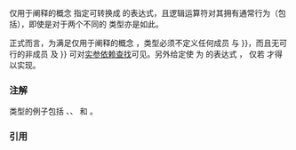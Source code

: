 {{title|''boolean-testable''}}
{{cpp/concepts/navbar}}
{{dcl begin}}
{{dcla|anchor=no|num=1|since=c++20|expos=yes|1=
template&lt; class B &gt;
concept __boolean_testable_impl = std::convertible_to&lt;B, bool&gt;;
}}
{{dcla|anchor=no|num=2|since=c++20|expos=yes|1=
template&lt; class B &gt;
concept boolean-testable =
    __boolean_testable_impl&lt;B&gt; &amp;&amp;
    requires (B&amp;&amp; b) {
        { !std::forward&lt;B&gt;(b) } -&gt; __boolean_testable_impl;
    };
}}
{{dcl end}}

仅用于阐释的概念 {{tti|boolean-testable}} 指定可转换成 {{c/core|bool}} 的表达式，且逻辑运算符对其拥有通常行为（包括{{enwiki|Short-circuit evaluation|短路}}），即使是对于两个不同的 {{tti|boolean-testable}} 类型亦是如此。

正式而言，为满足仅用于阐释的概念 {{tti|__boolean_testable_impl}}，类型必须不定义任何成员 {{c/core|operator&amp;&amp;}} 与 {{c/core|operator{{!!}}}}，而且无可行的非成员 {{c/core|operator&amp;&amp;}} 及 {{c/core|operator{{!!}}}} 可对[[cpp/language/adl|实参依赖查找]]可见。另外给定使 {{c|decltype((e))}} 为 {{tt|B}} 的表达式 {{tt|e}}，{{tti|boolean-testable}} 仅若 {{c|1=bool(e) == !bool(!e)}} 才得以实现。

{{cpp/concepts/equality preservation}}

===注解===
{{tti|boolean-testable}} 类型的例子包括 {{c/core|bool}}、{{lc|std::true_type}}、{{c/core|std::bitset&lt;N&gt;::}}{{ltt|cpp/utility/bitset/reference}} 和 {{c/core|int*}}。

===引用===
{{ref std c++23}}
{{ref std|section=18.5.2|title=Boolean testability|id=concept.booleantestable}}
{{ref std end}}
{{ref std c++20}}
{{ref std|section=18.5.2|title=Boolean testability|id=concept.booleantestable}}
{{ref std end}}

{{langlinks|en|es|ja}}